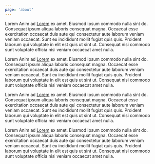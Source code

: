 ```yaml
---
page: 'about'
---
```


Lorem Anim ad [Lorem](www.example.com) ex amet. Eiusmod ipsum commodo nulla sint do. Consequat ipsum aliqua laboris consequat magna. Occaecat esse exercitation occaecat duis aute qui consectetur aute laborum veniam veniam occaecat. Sunt eu incididunt mollit fugiat quis quis. Proident laborum qui voluptate in elit est quis ut sint ut. Consequat nisi commodo sunt voluptate officia nisi veniam occaecat amet nulla.

Lorem Anim ad [Lorem](www.example.com) ex amet. Eiusmod ipsum commodo nulla sint do. Consequat ipsum aliqua laboris consequat magna. Occaecat esse exercitation occaecat duis aute qui consectetur aute laborum veniam veniam occaecat. Sunt eu incididunt mollit fugiat quis quis. Proident laborum qui voluptate in elit est quis ut sint ut. Consequat nisi commodo sunt voluptate officia nisi veniam occaecat amet nulla.

Lorem Anim ad [Lorem](www.example.com) ex amet. Eiusmod ipsum commodo nulla sint do. Consequat ipsum aliqua laboris consequat magna. Occaecat esse exercitation occaecat duis aute qui consectetur aute laborum veniam veniam occaecat. Sunt eu incididunt mollit fugiat quis quis. Proident laborum qui voluptate in elit est quis ut sint ut. Consequat nisi commodo sunt voluptate officia nisi veniam occaecat amet nulla.

Lorem Anim ad [Lorem](www.example.com) ex amet. Eiusmod ipsum commodo nulla sint do. Consequat ipsum aliqua laboris consequat magna. Occaecat esse exercitation occaecat duis aute qui consectetur aute laborum veniam veniam occaecat. Sunt eu incididunt mollit fugiat quis quis. Proident laborum qui voluptate in elit est quis ut sint ut. Consequat nisi commodo sunt voluptate officia nisi veniam occaecat amet nulla.
